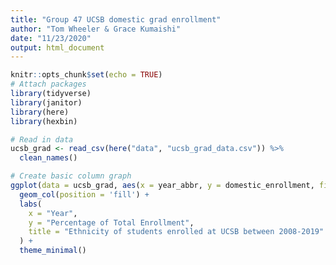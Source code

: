 ```yaml
---
title: "Group 47 UCSB domestic grad enrollment"
author: "Tom Wheeler & Grace Kumaishi"
date: "11/23/2020"
output: html_document
---
```


```r
knitr::opts_chunk$set(echo = TRUE)
# Attach packages
library(tidyverse)
library(janitor)
library(here)
library(hexbin)
```

```r
# Read in data
ucsb_grad <- read_csv(here("data", "ucsb_grad_data.csv")) %>%
  clean_names()
```

```r
# Create basic column graph
ggplot(data = ucsb_grad, aes(x = year_abbr, y = domestic_enrollment, fill = ethnicity)) +
  geom_col(position = 'fill') +
  labs(
    x = "Year",
    y = "Percentage of Total Enrollment",
    title = "Ethnicity of students enrolled at UCSB between 2008-2019"
  ) +
  theme_minimal()
```

